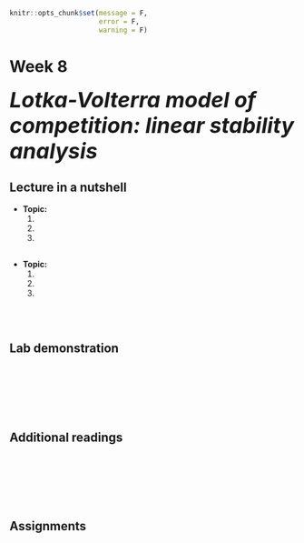 ```r
knitr::opts_chunk$set(message = F, 
                      error = F, 
                      warning = F)

```

# Week 8  {-} 
<div style = "font-size: 28pt"> **_Lotka-Volterra model of competition: linear stability analysis_**</div>

## Lecture in a nutshell {-}

* **Topic:**
    1. 
    2. 
    3. 
    
<div style="height:1px ;"><br></div>

* **Topic:**
    1. 
    2. 
    3.

<div style="height:1px ;"><br></div>    
<br>


## Lab demonstration {-}

<br>
<br>
<br>
<br>
<br>

## Additional readings {-}

<br>
<br>
<br>
<br>
<br>

## Assignments {-}

<!-- [](./Assignments/.pdf){target="_blank"} -->

<!-- [Suggested Solutions](./Assignments/.pdf){target="_blank"} -->





